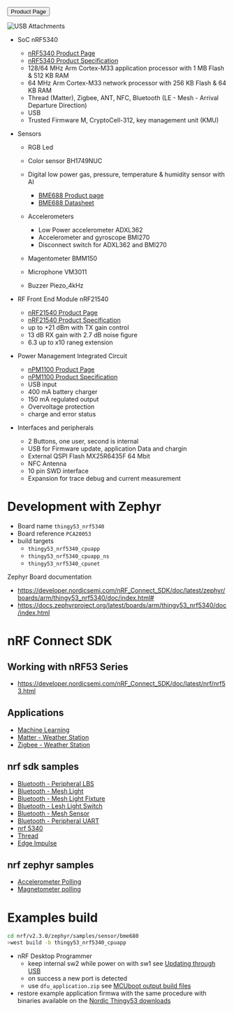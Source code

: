 
<Button
    href="https://www.nordicsemi.com/Products/Development-hardware/Nordic-Thingy-53"
    >Product Page</Button>

![USB Attachments](./thingy53-usb-attachments.webp)

* SoC nRF5340
    * [nRF5340 Product Page](https://www.nordicsemi.com/Products/nRF5340)
    * [nRF5340 Product Specification](https://infocenter.nordicsemi.com/pdf/nRF5340_PS_v1.3.pdf)
    * 128/64 MHz Arm Cortex-M33 application processor with 1 MB Flash & 512 KB RAM
    * 64 MHz Arm Cortex-M33 network processor with 256 KB Flash & 64 KB RAM
    * Thread (Matter), Zigbee, ANT, NFC, Bluetooth (LE - Mesh - Arrival Departure Direction)
    * USB
    * Trusted Firmware M, CryptoCell-312, key management unit (KMU)

* Sensors
    * RGB Led
    * Color sensor BH1749NUC
    * Digital low power gas, pressure, temperature & humidity sensor with AI
        * [BME688 Product page](https://www.bosch-sensortec.com/products/environmental-sensors/gas-sensors/bme688/)
        * [BME688 Datasheet](https://www.bosch-sensortec.com/media/boschsensortec/downloads/datasheets/bst-bme688-ds000.pdf)

    * Accelerometers
        * Low Power accelerometer ADXL362
        * Accelerometer and gyroscope BMI270
        * Disconnect switch for ADXL362 and BMI270
    * Magentometer BMM150

    * Microphone VM3011
    * Buzzer Piezo_4kHz


* RF Front End Module nRF21540
    * [nRF21540 Product Page](https://www.nordicsemi.com/products/nrf21540)
    * [nRF21540 Product Specification](https://infocenter.nordicsemi.com/pdf/nRF21540_PS_v1.2.pdf)
    * up to +21 dBm with TX gain control
    * 13 dB RX gain with 2.7 dB noise figure
    * 6.3 up to x10 raneg extension

* Power Management Integrated Circuit
    * [nPM1100 Product Page](https://www.nordicsemi.com/products/npm1100)
    * [nPM1100 Product Specification](https://infocenter.nordicsemi.com/pdf/nPM1100_PS_v1.3.pdf)
    * USB input
    * 400 mA battery charger
    * 150 mA regulated output
    * Overvoltage protection
    * charge and error status

* Interfaces and peripherals
    * 2 Buttons, one user, second is internal
    * USB for Firmware update, application Data and chargin
    * External QSPI Flash MX25R6435F 64 Mbit
    * NFC Antenna
    * 10 pin SWD interface
    * Expansion for trace debug and current measurement


# Development with Zephyr
* Board name `thingy53_nrf5340`
* Board reference `PCA20053`
* build targets
    * `thingy53_nrf5340_cpuapp`
    * `thingy53_nrf5340_cpuapp_ns`
    * `thingy53_nrf5340_cpunet`

Zephyr Board documentation

* https://developer.nordicsemi.com/nRF_Connect_SDK/doc/latest/zephyr/boards/arm/thingy53_nrf5340/doc/index.html#
* https://docs.zephyrproject.org/latest/boards/arm/thingy53_nrf5340/doc/index.html

# nRF Connect SDK
## Working with nRF53 Series
* https://developer.nordicsemi.com/nRF_Connect_SDK/doc/latest/nrf/nrf53.html

## Applications
* [Machine Learning](https://developer.nordicsemi.com/nRF_Connect_SDK/doc/latest/nrf/applications/machine_learning/README.html)
* [Matter - Weather Station](https://developer.nordicsemi.com/nRF_Connect_SDK/doc/latest/nrf/applications/matter_weather_station/README.html)
* [Zigbee - Weather Station](https://developer.nordicsemi.com/nRF_Connect_SDK/doc/latest/nrf/applications/zigbee_weather_station/README.html)

## nrf sdk samples
* [Bluetooth - Peripheral LBS](https://developer.nordicsemi.com/nRF_Connect_SDK/doc/latest/nrf/samples/bluetooth/peripheral_lbs/README.html)
* [Bluetooth - Mesh Light](https://developer.nordicsemi.com/nRF_Connect_SDK/doc/latest/nrf/samples/bluetooth/mesh/light/README.html)
* [Bluetooth - Mesh Light Fixture](https://developer.nordicsemi.com/nRF_Connect_SDK/doc/latest/nrf/samples/bluetooth/mesh/light_ctrl/README.html)
* [Bluetooth - Lesh Light Switch](https://developer.nordicsemi.com/nRF_Connect_SDK/doc/latest/nrf/samples/bluetooth/mesh/light_switch/README.html)
* [Bluetooth - Mesh Sensor](https://developer.nordicsemi.com/nRF_Connect_SDK/doc/latest/nrf/samples/bluetooth/mesh/sensor_server/README.html)
* [Bluetooth - Peripheral UART](https://developer.nordicsemi.com/nRF_Connect_SDK/doc/latest/nrf/samples/bluetooth/peripheral_uart/README.html)
* [nrf 5340](https://developer.nordicsemi.com/nRF_Connect_SDK/doc/latest/nrf/samples/nrf5340.html)
* [Thread](https://developer.nordicsemi.com/nRF_Connect_SDK/doc/latest/nrf/samples/thread.html)
* [Edge Impulse](https://developer.nordicsemi.com/nRF_Connect_SDK/doc/latest/nrf/samples/edge.html)

## nrf zephyr samples
* [Accelerometer Polling](https://developer.nordicsemi.com/nRF_Connect_SDK/doc/latest/zephyr/samples/sensor/accel_polling/README.html)
* [Magnetometer polling](https://developer.nordicsemi.com/nRF_Connect_SDK/doc/latest/zephyr/samples/sensor/magn_polling/README.html)


# Examples build

```bash
cd nrf/v2.3.0/zephyr/samples/sensor/bme680
>west build -b thingy53_nrf5340_cpuapp

```
* nRF Desktop Programmer
    * keep internal sw2 while power on with sw1 see [Updating through USB](https://developer.nordicsemi.com/nRF_Connect_SDK/doc/latest/nrf/working_with_nrf/nrf53/thingy53_gs.html#updating-through-usb)
    * on success a new port is detected
    * use `dfu_application.zip` see [MCUboot output build files](https://developer.nordicsemi.com/nRF_Connect_SDK/doc/latest/nrf/app_dev/build_and_config_system/index.html#mcuboot-output-build-files)
* restore example application firmwa with the same procedure with binaries available on the [Nordic Thingy53 downloads](https://www.nordicsemi.com/Products/Development-hardware/Nordic-Thingy-53/Downloads#infotabs)


